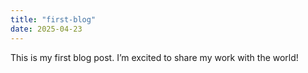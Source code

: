 ```yaml
---
title: "first-blog"
date: 2025-04-23
---
```


This is my first blog post. I'm excited to share my work with the world!
